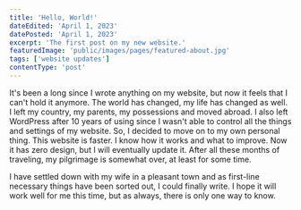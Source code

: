 ```yaml
---
title: 'Hello, World!'
dateEdited: 'April 1, 2023'
datePosted: 'April 1, 2023'
excerpt: 'The first post on my new website.'
featuredImage: 'public/images/pages/featured-about.jpg'
tags: ['website updates']
contentType: 'post'
---
```


It's been a long since I wrote anything on my website, but now it feels that I can't hold it anymore.
The world has changed, my life has changed as well. I left my country, my parents, my possessions and moved abroad.
I also left WordPress after 10 years of using since I wasn't able to control all the things and settings of my website.
So, I decided to move on to my own personal thing. This website is faster. I know how it works and what to improve.
Now it has zero design, but I will eventually update it. After all these months of traveling, my pilgrimage is somewhat over, at least for some time.

I have settled down with my wife in a pleasant town and as first-line necessary things have been sorted out, I could finally write.
I hope it will work well for me this time, but as always, there is only one way to know.
